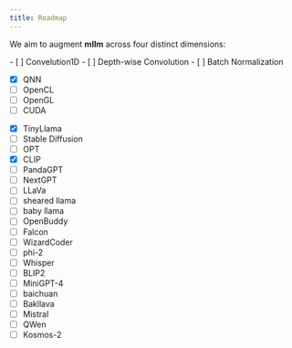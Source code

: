 ```yaml
---
title: Roadmap
---
```


We aim to augment **mllm** across four distinct dimensions:


<Card title="More OP" icon="random">
- [ ] Convelution1D
- [ ] Depth-wise Convolution
- [ ] Batch Normalization

</Card>

<Card title="More Backends"  icon="random">

- [x] QNN 
- [ ] OpenCL
- [ ] OpenGL
- [ ] CUDA
</Card>


<Card title="More Models" icon="random">

- [x] TinyLlama
- [ ] Stable Diffusion
- [ ] OPT
- [x] CLIP
- [ ] PandaGPT
- [ ] NextGPT
- [ ] LLaVa
- [ ] sheared llama
- [ ] baby llama
- [ ] OpenBuddy
- [ ] Falcon
- [ ] WizardCoder
- [ ] phi-2
- [ ] Whisper
- [ ] BLIP2
- [ ] MiniGPT-4
- [ ] baichuan
- [ ] Bakllava
- [ ] Mistral
- [ ] QWen
- [ ] Kosmos-2
</Card>
